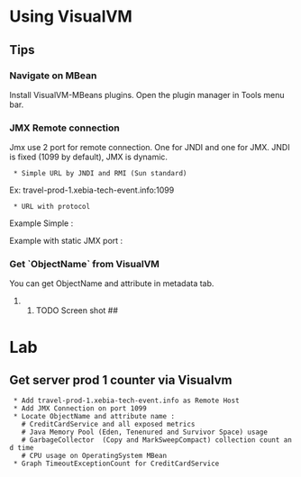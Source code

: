 = Using VisualVM =

== Tips ==

=== Navigate on MBean ===

Install VisualVM-MBeans plugins. Open the plugin manager in Tools menu bar. 

=== JMX Remote connection ===

Jmx use 2 port for remote connection. One for JNDI and one for JMX.
JNDI is fixed (1099 by default), JMX is dynamic. 

  * Simple URL by JNDI and RMI (Sun standard)

{{{<hostname>:<jndiPort>}}}

Ex: travel-prod-1.xebia-tech-event.info:1099

  * URL with protocol

{{{service:jmx:<protocol>://[host[:port]][url-path]}}}

Example Simple : 

{{{service:jmx:rmi:///jndi/rmi://travel-prod-1.xebia-tech-event.info:1099/jmxrmi}}}

Example with static JMX port :

{{{service:jmx:rmi://travel-prod-1.xebia-tech-event.info/jndi/rmi://travel-prod-1.xebia-tech-event.info:1099/travel-prod-1.xebia-tech-event.info/7676/jmxrmi}}}

=== Get `ObjectName` from VisualVM ===

You can get ObjectName and attribute in metadata tab.

## TODO Screen shot ##

= Lab =

== Get server prod 1 counter via Visualvm ==

  * Add travel-prod-1.xebia-tech-event.info as Remote Host
  * Add JMX Connection on port 1099
  * Locate ObjectName and attribute name : 
    # CreditCardService and all exposed metrics
    # Java Memory Pool (Eden, Tenenured and Survivor Space) usage
    # GarbageCollector  (Copy and MarkSweepCompact) collection count and time
    # CPU usage on OperatingSystem MBean
  * Graph TimeoutExceptionCount for CreditCardService